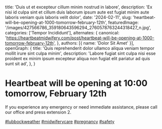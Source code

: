   title: 'Duis ut et excepteur cillum minim nostrud in labore',
  description: 'Ex nisi id culpa sint et cillum duis laborum ipsum aute est fugiat minim aute laboris veniam quis laboris velit dolor',
  date: '2024-02-11',
  slug: 'heartbeat-will-be-opening-at-1000-tomorrow-february-12th',
  featuredImage: '/images/427566786_359180643596294_2760578763244318427_n.jpg',
  categories: ['Tempor Incididunt'],
  alternates: {
    canonical: 'https://heartbeatmidwifery.com/post/heartbeat-will-be-opening-at-1000-tomorrow-february-12th',
  },
  authors: [{ name: 'Dolor Sit Amet' }],
  openGraph: {
    title: 'Quis reprehenderit dolor ullamco aliqua veniam tempor mollit irure sint culpa minim',
    description: 'Labore fugiat sint culpa nisi esse proident ex minim ipsum excepteur aliqua non fugiat elit pariatur ad quis sunt sit ad',
  },
}

# Heartbeat will be opening at 10:00 tomorrow, February 12th

If you experience any emergency or need immediate assistance, please call our office and press extension 2.

[#lubbockweather](https://www.instagram.com/explore/tags/lubbockweather/) [#midwiferycare](https://www.instagram.com/explore/tags/midwiferycare/) [#pregnancy](https://www.instagram.com/explore/tags/pregnancy/) [#safety](https://www.instagram.com/explore/tags/safety/)
